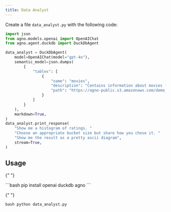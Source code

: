 ```yaml
---
title: Data Analyst
---
```


Create a file `data_analyst.py` with the following code:

```python data_analyst.py
import json
from agno.models.openai import OpenAIChat
from agno.agent.duckdb import DuckDbAgent

data_analyst = DuckDbAgent(
    model=OpenAIChat(model="gpt-4o"),
    semantic_model=json.dumps(
        {
            "tables": [
                {
                    "name": "movies",
                    "description": "Contains information about movies from IMDB.",
                    "path": "https://agno-public.s3.amazonaws.com/demo_data/IMDB-Movie-Data.csv",
                }
            ]
        }
    ),
    markdown=True,
)
data_analyst.print_response(
    "Show me a histogram of ratings. "
    "Choose an appropriate bucket size but share how you chose it. "
    "Show me the result as a pretty ascii diagram",
    stream=True,
)
```

## Usage

<Steps>
  <Snippet file="create-venv-step.mdx" />

{" "}

<Step title="Install libraries">
  ```bash pip install openai duckdb agno ```
</Step>

{" "}

<Step title="Run the agent">```bash python data_analyst.py ```</Step>

</Steps>
